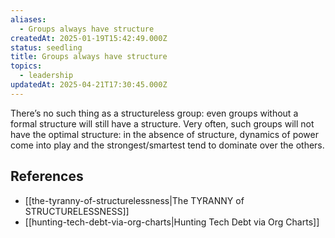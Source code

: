 ```yaml
---
aliases:
  - Groups always have structure
createdAt: 2025-01-19T15:42:49.000Z
status: seedling
title: Groups always have structure
topics:
  - leadership
updatedAt: 2025-04-21T17:30:45.000Z
---
```

There’s no such thing as a structureless group: even groups without a formal structure will still have a structure. Very often, such groups will not have the optimal structure: in the absence of structure, dynamics of power come into play and the strongest/smartest tend to dominate over the others.

## References

- [[the-tyranny-of-structurelessness|The TYRANNY of STRUCTURELESSNESS]]
- [[hunting-tech-debt-via-org-charts|Hunting Tech Debt via Org Charts]]
